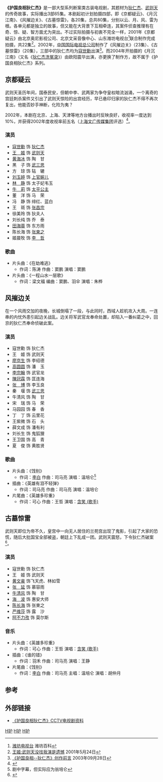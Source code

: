 '''《护国良相狄仁杰》'''是一部大型系列断案类古装电视剧，其题材为[[狄仁杰|狄仁杰]]、[[武则天|武则天]]的传奇故事，实际播出3部65集。本剧起初计划拍摄四部，即《京都疑云》、《月沉江南》、《风摧边关》、《古墓惊雷》，各20集，总共80集，分别以云、月、风、雷为根。各单元都是独立的故事，但又能在大背景下互相牵连，其案件侦查推理有在奇、惊、疑、智方面尤为突出。不过实际拍摄与初衷不完全一样，2001年《京都疑云》由北京奥尼影视公司、北京文采音像中心、山东潍坊电视台<ref name="wftv">[http://www.weifangbaike.com/%E6%BD%8D%E5%9D%8A%E7%94%B5%E8%A7%86%E5%8F%B0 潍坊电视台] {{Wayback|url=http://www.weifangbaike.com/%E6%BD%8D%E5%9D%8A%E7%94%B5%E8%A7%86%E5%8F%B0 |date=20130510171759 }} 潍坊百科</ref>联合制作完成拍摄，共22集<ref>[http://www.people.com.cn/GB/wenyu/64/129/20010524/473130.html 王姬:武则天没找我演是遗憾] {{Wayback|url=http://www.people.com.cn/GB/wenyu/64/129/20010524/473130.html |date=20050306235430 }}2001年5月24日</ref>。2002年，[[中国国际电视总公司|中国国际电视总公司]]制作了《风摧边关》（23集）、《古墓惊雷》（20集），三部中的狄仁杰均为[[寇世勳|寇世勳]]出演<ref>[http://www.cctv.com/teleplay/special/C10957/20030928/101120.shtml 《护国良相--狄仁杰》创作前言] {{Wayback|url=http://www.cctv.com/teleplay/special/C10957/20030928/101120.shtml |date=20190604044204 }}2003年09月28日</ref>。而2004年开拍摄的《月沉江南》（又名《[[狄仁杰洗冤录|狄仁杰洗冤录]]》）由欧阳震华出演，亦更换了制作方，故不属于《护国良相狄仁杰》系列。

== 京都疑云 ==
{{电视节目信息框
| 名稱 = 京都疑云<br>神断狄仁杰
| 原名 = 
| 圖片 = 
| 圖說 = 
| 分類 =
| 原創者 =
| 編劇 = 张小亚、刘远东、陈晨光
| 導演 = 丁仰国
| 演出 =
| 配音 = 
| 旁白 = 
| 主題曲 =
| 片尾曲 =
| 作曲 = 
| 國家 = {{中國大陸}}
| 語言 = [[普通话|普通话]]
| 季數 = 
| 集數 =22集
| 每集列表 = 
| 製片人 =田荣伟、陈伟
| 執行製片 = 
| 制作公司 =北京奥尼影视公司<br>北京文采音像中心<br>山东潍坊电视台<ref name="wftv" />
| 拍攝地 = [[涿州影视城|涿州影视城]]（2001年）
| 攝像 = 柴惠明、田荣伟
| 每集長 = 
| 頻道 =
| 電視網 =不详
| 視頻制式 =
| 音頻制式 = 
| 開始 =2002年
| 結束 =
| 先於 = 
| 後於 = 
| 相關劇集 = 
| 官方網站 =
}}
武则天圣历年间，国泰民安，但朝中李、武两家为争夺皇权暗流汹涌，一个离奇的宫廷刺杀案件又引出了武则天惊险的出宫经历，早已悬印归家的狄仁杰不得不再次复出，他能否妙手神断，化险为夷？

2002年，本剧在北京、上海、天津等地方台播出时反映良好，收视率一度达到10%，并获得2002年度收视率前五名（[[上海文广传媒集团|上海文广传媒集团]]评选）<ref>{{Cite web |url=http://www.jinaoni.com/news/jdyyjs.shtml |title=打造中国福尔摩斯－大型探案剧《护国良相狄仁杰》之《京都疑云》 |access-date=2011-10-16 |archive-url=https://web.archive.org/web/20120128185349/http://www.jinaoni.com/news/jdyyjs.shtml |archive-date=2012-01-28 |dead-url=yes }}</ref>。
=== 演员 ===
* [[寇世勳|寇世勳]] 饰 [[狄仁杰|狄仁杰]]
* [[王姬_(演员)|王　姬]] 饰 [[武则天|武则天]]
* [[黄海冰|黄海冰]] 饰 陶　甘
* 黑　子 饰 [[武三思|武三思]]
* 方　琼 饰 轱　辘
* [[刘玉婷|刘玉婷]] 饰 [[上官婉儿|上官婉儿]]
* [[林静|林　静]] 饰 太子妃韦玉
* [[牛莉|牛　莉]] 饰 [[太平公主|太平公主]]
* 董　洋 饰 马　荣
* 冯　静 饰 绯红、蓝白
* 王　斑 饰 [[张昌宗|张昌宗]]
* 徐美玲 饰 狄夫人
* 刘长纯 饰 乔　泰
* [[田海蓉|田海蓉]] 饰 东方雨
* 陈长海 饰 [[张柬之|张柬之]]
* 姬晨牧 饰 [[李哲|李　哲]]

=== 歌曲 ===
* 片头曲：《在劫难逃》
** 作词：陈涛 作曲：窦鹏 演唱：窦鹏
* 片头曲：《一程山水一层歌》
** 作词：梁文福 编曲：窦鹏、羽伞 演唱：朱桦

== 风摧边关 ==
{{电视节目信息框
| 名稱 = 风摧边关
| 原名 = 
| 圖片 = 
| 圖說 = 
| 分類 =
| 原創者 =
| 編劇 = 张晓亚
| 導演 = 徐健
| 演出 =
| 配音 = 
| 旁白 = 
| 主題曲 =
| 片尾曲 =
| 作曲 = 
| 國家 = {{中國大陸}}
| 語言 = [[普通话|普通话]]
| 季數 = 
| 集數 =23集
| 每集列表 = 
| 製片人 =田荣伟 
| 執行製片 = 
| 制作公司 =[[中国国际电视总公司|中国国际电视总公司]]
| 拍攝地 = [[涿州影视城|涿州影视城]]（2002年）
| 攝像 = 
| 每集長 = 
| 頻道 =
| 電視網 =[[中国中央电视台电视剧频道|CCTV-8]]
| 視頻制式 =
| 音頻制式 = 
| 開始 =2003年10月
| 結束 =
| 先於 = 
| 後於 = 
| 相關劇集 = 
| 官方網站 =
}}
在一个风雨交加的夜晚，长城倒塌了一段，与此同时，西域人趁机攻入大周。一连串的内忧外患引起边关战乱。边关将军武官龙奉命处置，却陷入一番纠葛之中，回京的狄仁杰奉命侦破此案。
=== 演员 ===
* 寇世勳 饰 狄仁杰
* 王　姬 饰 武则天
* [[廖京生|廖京生]] 饰 李绍德
* [[高圆圆|高圆圆]] 饰 潘　玉
* [[李宗翰|李宗翰]] 饰 武官龙
* [[陳冠霖|陳冠霖]] 饰 匡连海
* [[张博_(1976年)|张　博]] 饰 李玉良
* 秦　堰 饰 [[武三思|武三思]]
* 牛清风 饰 陶　甘
* 宋　瑞 饰 马　荣
* 马园园 饰 春　香
* 丁　丁 饰 云里花
* 王紫微 饰 石　头
* 薛文成 饰 潘有利
* 刘长生 饰 鬼狐狸
* 王卫国 饰 高　青
* 夏　俊  饰 黄胜贤

=== 歌曲 ===
* 片头曲：《饯别》
** 作词：[[李白|李白]] 作曲：司马亮 演唱：温培仑<ref>剧中字幕，但实际应为翁培仑</ref>
* 插曲：《英雄有泪不轻弹》
** 作词：司马亮 作曲：司马亮 演唱：温培仑
* 片尾曲：《英雄多珍重》
** 作词：可心 作曲：王哲 演唱：[[含笑_(歌手)|含笑 (歌手)]]

== 古墓惊雷 ==
{{电视节目信息框
| 名稱 =古墓惊雷
| 原名 = 
| 圖片 = 
| 圖說 = 
| 分類 =
| 原創者 =
| 編劇 = 张晓亚
| 導演 = 徐健
| 演出 =
| 配音 = 
| 旁白 = 
| 主題曲 =
| 片尾曲 =
| 作曲 = 
| 國家 = {{中國大陸}}
| 語言 = [[普通话|普通话]]
| 季數 = 
| 集數 =20集
| 每集列表 = 
| 製片人 =田荣伟 
| 執行製片 = 
| 制作公司 =[[中国国际电视总公司|中国国际电视总公司]]
| 拍攝地 = [[涿州影视城|涿州影视城]]（2002年）
| 攝像 = 
| 每集長 = 
| 頻道 =
| 電視網 =[[中国中央电视台电视剧频道|CCTV-8]]
| 視頻制式 =
| 音頻制式 = 
| 開始 =2003年10月
| 結束 =
| 先於 = 
| 後於 = 
| 相關劇集 = 
| 官方網站 =
}}
武则天即位为帝不久，皇宫中一向无人居住的兰苑宫出现了鬼影，引起了大家的恐慌，随后大批国宝全部被盗，朝廷上下乱成一团。武则天震怒，下令狄仁杰破案<ref>{{Cite web |url=http://app.ent.ifeng.com/tv/detail/1003 |title=护国良相狄仁杰之古墓惊雷 |access-date=2011-10-16 |archive-date=2012-07-13 |archive-url=https://web.archive.org/web/20120713230905/http://app.ent.ifeng.com/tv/detail/1003 |dead-url=no }}</ref>。
=== 演员 ===
* 寇世勳 饰 狄仁杰
* 王　姬 饰 武则天
* [[黄文豪|黄文豪]] 饰飞天虎、林如雪
* [[张延|张　延]] 饰 慕容雨
* [[牛清风|牛清风]] 饰 陶　甘
* [[海波|海　波]] 饰 惠安大师
* [[陈长海|陈长海]] 饰 张柬之
* [[严维莎|严维莎]] 饰 露　沙
* [[阿不力孜|阿不力孜]] 饰 莫尔斯

=== 音乐 ===
* 片头曲：《英雄多珍重》
** 作词：可心 作曲：王哲 演唱：[[含笑_(歌手)|含笑 (歌手)]]
* 插曲：《谁的错》
** 作词：羽禾 作曲：司马亮 演唱：王静
* 片尾曲：《饯别》
** 作词：[[李白|李白]] 作曲：司马亮 主唱：温培仑 演唱：胡仲月

== 参考 ==
{{reflist}}

== 外部链接 ==
* [http://www.cctv.com/teleplay/special/C10957/01/index.shtml 《护国良相狄仁杰》CCTV电视剧资料] {{Wayback|url=http://www.cctv.com/teleplay/special/C10957/01/index.shtml |date=20190916232705 }}
{{2002年中國大陸古裝/民初電視劇}}
{{2003年中國大陸古裝/民初電視劇}}
[[Category:2002年中國電視劇集|H护]]
[[Category:2003年中國電視劇集|H护]]
[[Category:狄仁杰题材电视剧|H护]]